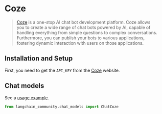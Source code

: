 # Coze

>[Coze](https://www.coze.com/) is a one-stop AI chat bot development platform. 
> Coze allows you to create a wide range of chat bots powered by AI, 
> capable of handling everything from simple questions to complex conversations. 
> Furthermore, you can publish your bots to various applications, fostering 
> dynamic interaction with users on those applications.


## Installation and Setup

First, you need to get the `API_KEY` from the [Coze](https://www.coze.com/) website.


## Chat models

See a [usage example](/docs/integrations/chat/coze/).

```python
from langchain_community.chat_models import ChatCoze
```
